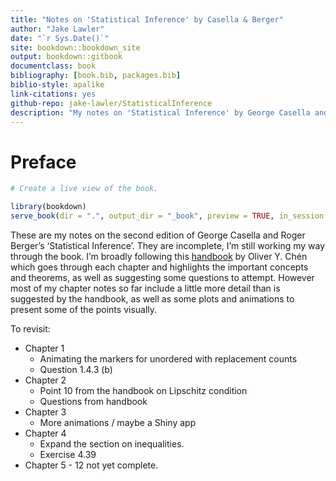 ```yaml
--- 
title: "Notes on 'Statistical Inference' by Casella & Berger"
author: "Jake Lawler"
date: "`r Sys.Date()`"
site: bookdown::bookdown_site
output: bookdown::gitbook
documentclass: book
bibliography: [book.bib, packages.bib]
biblio-style: apalike
link-citations: yes
github-repo: jake-lawler/StatisticalInference
description: "My notes on 'Statistical Inference' by George Casella and Roger Berger."
---
```


# Preface {-}

```r

# Create a live view of the book.

library(bookdown)
serve_book(dir = ".", output_dir = "_book", preview = TRUE, in_session = TRUE, quiet = FALSE)

```

These are my notes on the second edition of George Casella and Roger Berger's 'Statistical Inference'. They are incomplete, I'm still working my way through the book. I'm broadly following this [handbook](https://oliverychen.github.io/files/doc/CB.pdf) by Oliver Y. Chén which goes through each chapter and highlights the important concepts and theorems, as well as suggesting some questions to attempt. However most of my chapter notes so far include a little more detail than is suggested by the handbook, as well as some plots and animations to present some of the points visually.


To revisit:

* Chapter 1
  + Animating the markers for unordered with replacement counts
  + Question 1.4.3 (b)
* Chapter 2
  + Point 10 from the handbook on Lipschitz condition
  + Questions from handbook
* Chapter 3
  + More animations / maybe a Shiny app
* Chapter 4
  + Expand the section on inequalities.
  + Exercise 4.39
* Chapter 5 - 12 not yet complete.



